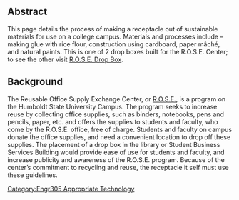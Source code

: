 
==Abstract== 
 
This page details the process of making a receptacle out of sustainable materials for use on a college campus. Materials and processes include – making glue with rice flour, construction using cardboard, paper mâché, and natural paints. This is one of 2 drop boxes built for the R.O.S.E. Center; to see the other visit [[R.O.S.E._Drop_Box|R.O.S.E. Drop Box]].

==Background==
The Reusable Office Supply Exchange Center, or  [http://humboldt.edu/wrrap/rose.html R.O.S.E.], is a program on the Humboldt State University Campus. The program seeks to increase reuse by collecting office supplies, such as binders, notebooks, pens and pencils, paper, etc. and offers the supplies to students and faculty, who come by the R.O.S.E. office, free of charge. Students and faculty on campus donate the office supplies, and need a convenient location to drop off these supplies.  The placement of a drop box in the library or Student Business Services Building would provide ease of use for students and faculty, and increase publicity and awareness of the R.O.S.E. program. Because of the center’s commitment to recycling and reuse, the receptacle it self must use these guidelines.


{{attrib class|Engr305 Appropriate Technology|May 15, 2011}}

[[Category:Engr305 Appropriate Technology]]
